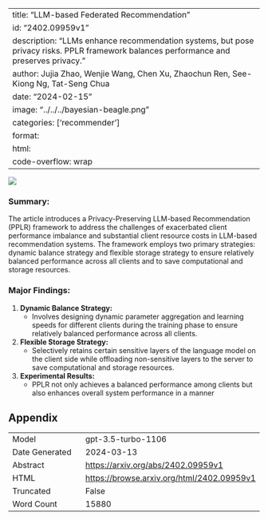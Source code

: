 
---
title: "LLM-based Federated Recommendation"
id: "2402.09959v1"
description: "LLMs enhance recommendation systems, but pose privacy risks. PPLR framework balances performance and preserves privacy."
author: Jujia Zhao, Wenjie Wang, Chen Xu, Zhaochun Ren, See-Kiong Ng, Tat-Seng Chua
date: "2024-02-15"
image: "../../../bayesian-beagle.png"
categories: ['recommender']
format:
  html:
    code-overflow: wrap
---

![](../../../bayesian-beagle.png)

### **Summary:**
The article introduces a Privacy-Preserving LLM-based Recommendation (PPLR) framework to address the challenges of exacerbated client performance imbalance and substantial client resource costs in LLM-based recommendation systems. The framework employs two primary strategies: dynamic balance strategy and flexible storage strategy to ensure relatively balanced performance across all clients and to save computational and storage resources.

### Major Findings:
1. **Dynamic Balance Strategy:**
   - Involves designing dynamic parameter aggregation and learning speeds for different clients during the training phase to ensure relatively balanced performance across all clients.
   
2. **Flexible Storage Strategy:**
   - Selectively retains certain sensitive layers of the language model on the client side while offloading non-sensitive layers to the server to save computational and storage resources.

3. **Experimental Results:**
   - PPLR not only achieves a balanced performance among clients but also enhances overall system performance in a manner

## Appendix

|          |          |
|----------|----------|
| Model     | gpt-3.5-turbo-1106       |
| Date Generated     | 2024-03-13       |
| Abstract | [https://arxiv.org/abs/2402.09959v1](https://arxiv.org/abs/2402.09959v1)        |
| HTML     | [https://browse.arxiv.org/html/2402.09959v1](https://browse.arxiv.org/html/2402.09959v1)       |
| Truncated       | False       |
| Word Count       | 15880       |